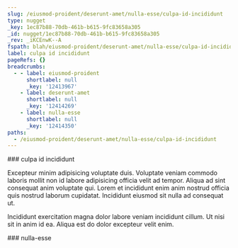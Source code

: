 ```yaml
---
slug: /eiusmod-proident/deserunt-amet/nulla-esse/culpa-id-incididunt
type: nugget
_key: 1ec87b88-70db-461b-b615-9fc83658a305
_id: nugget/1ec87b88-70db-461b-b615-9fc83658a305
_rev: _iKCEnwK--A
fspath: blah/eiusmod-proident/deserunt-amet/nulla-esse/culpa-id-incididunt.md
label: culpa id incididunt
pageRefs: {}
breadcrumbs:
  - - label: eiusmod-proident
      shortlabel: null
      _key: '12413967'
    - label: deserunt-amet
      shortlabel: null
      _key: '12414269'
    - label: nulla-esse
      shortlabel: null
      _key: '12414350'
paths:
  - /eiusmod-proident/deserunt-amet/nulla-esse/culpa-id-incididunt
---
```


<NuggetArea>
<Nugget slug="/eiusmod-proident/deserunt-amet/nulla-esse/culpa-id-incididunt" type="nugget" _key="1ec87b88-70db-461b-b615-9fc83658a305" _id="nugget/1ec87b88-70db-461b-b615-9fc83658a305" _rev="_iKCEnwK--A" fspath="blah/eiusmod-proident/deserunt-amet/nulla-esse/culpa-id-incididunt.md" label="culpa id incididunt" paths="/eiusmod-proident/deserunt-amet/nulla-esse/culpa-id-incididunt">
<NuggetBody>
### culpa id incididunt

Excepteur minim adipisicing voluptate duis. Voluptate veniam commodo laboris mollit non id labore adipisicing officia velit ad tempor. Aliqua ad sint consequat anim voluptate qui. Lorem et incididunt enim anim nostrud officia quis nostrud laborum cupidatat. Incididunt eiusmod sit nulla ad consequat ut.

Incididunt exercitation magna dolor labore veniam incididunt cillum. Ut nisi sit in anim id ea. Aliqua est do dolor excepteur velit enim.

</NuggetBody>
<Breadcrumbs>
<Crumbs>
<Crumb _key="12413967" label="eiusmod-proident" /><Crumb _key="12414269" label="deserunt-amet" /><Crumb _key="12414350" label="nulla-esse" />
</Crumbs>
</Breadcrumbs>
</Nugget>

<NuggetsInbound>
</NuggetsInbound>
<NuggetsOutbound>
</NuggetsOutbound>
</NuggetArea>
<PassagesInbound>
<Passage direction="inbound" type="passage" _key="12414350" _id="passage/12414350" _rev="_iKCEnwK---" label="nulla-esse" passage="nulla-esse" fspath="blah/eiusmod-proident/deserunt-amet/nulla-esse" paths="/eiusmod-proident/deserunt-amet/nulla-esse" slug="/eiusmod-proident/deserunt-amet/nulla-esse">
<NuggetBody>
### nulla-esse

</NuggetBody>
<Breadcrumbs>
<Crumbs>
<Crumb _key="12413967" label="eiusmod-proident" /><Crumb _key="12414269" label="deserunt-amet" />
</Crumbs>
</Breadcrumbs>
</Passage>

</PassagesInbound>
<PassagesOutbound>
</PassagesOutbound>